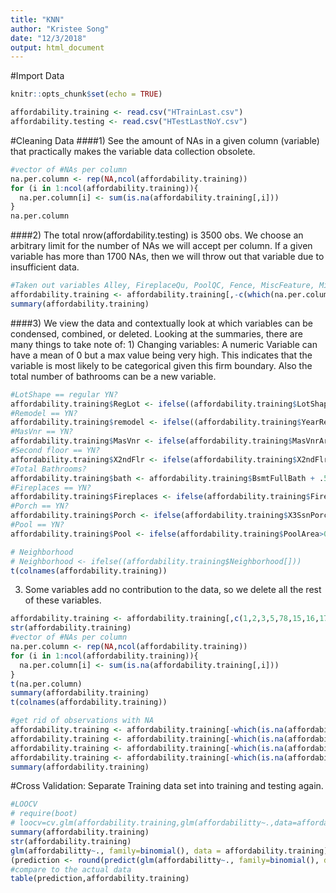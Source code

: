 ```yaml
---
title: "KNN"
author: "Kristee Song"
date: "12/3/2018"
output: html_document
---
```


#Import Data
```r
knitr::opts_chunk$set(echo = TRUE)

affordability.training <- read.csv("HTrainLast.csv")
affordability.testing <- read.csv("HTestLastNoY.csv")
```


#Cleaning Data
####1) See the amount of NAs in a given column (variable) that practically makes the variable data collection obsolete.
```r
#vector of #NAs per column
na.per.column <- rep(NA,ncol(affordability.training))
for (i in 1:ncol(affordability.training)){
  na.per.column[i] <- sum(is.na(affordability.training[,i]))
}
na.per.column
```
####2) The total nrow(affordability.testing) is 3500 obs. We choose an arbitrary limit for the number of NAs we will accept per column. If a given variable has more than 1700 NAs, then we will throw out that variable due to insufficient data.
```r
#Taken out variables Alley, FireplaceQu, PoolQC, Fence, MiscFeature, MiscVal bc of NAs
affordability.training <- affordability.training[,-c(which(na.per.column>1700))]
summary(affordability.training)
```
####3) We view the data and contextually look at which variables can be condensed, combined, or deleted.
Looking at the summaries, there are many things to take note of:
1) Changing variables: A numeric Variable can have a mean of 0 but a max value being very high. This indicates that the variable is most likely to be categorical given this firm boundary. Also the total number of bathrooms can be a new variable.
```r
#LotShape == regular YN?
affordability.training$RegLot <- ifelse((affordability.training$LotShape=="Reg"),1,0)
#Remodel == YN?
affordability.training$remodel <- ifelse((affordability.training$YearRemodAdd - affordability.training$YearBuilt) == 0,0,1)
#MasVnr == YN?
affordability.training$MasVnr <- ifelse(affordability.training$MasVnrArea==0,0,1)
#Second floor == YN?
affordability.training$X2ndFlr <- ifelse(affordability.training$X2ndFlrSF==0,0,1)
#Total Bathrooms?
affordability.training$bath <- affordability.training$BsmtFullBath + .5*affordability.training$BsmtHalfBath + affordability.training$FullBath + .5*affordability.training$HalfBath
#Fireplaces == YN?
affordability.training$Fireplaces <- ifelse(affordability.training$Fireplaces>0,1,0)
#Porch == YN?
affordability.training$Porch <- ifelse(affordability.training$X3SsnPorch>0,1,0)
#Pool == YN?
affordability.training$Pool <- ifelse(affordability.training$PoolArea>0,1,0)

# Neighborhood
# Neighborhood <- ifelse((affordability.training$Neighborhood[]))
t(colnames(affordability.training))
```
3) Some variables add no contribution to the data, so we delete all the rest of these variables.
```r
affordability.training <- affordability.training[,c(1,2,3,5,78,15,16,17,18,19,79,23,80,27,29,38,40,41,43,81,45,46,77,76,51,52,56,60,64,65,82,83,74)]
str(affordability.training)
#vector of #NAs per column
na.per.column <- rep(NA,ncol(affordability.training))
for (i in 1:ncol(affordability.training)){
  na.per.column[i] <- sum(is.na(affordability.training[,i]))
}
t(na.per.column)
summary(affordability.training)
t(colnames(affordability.training))

#get rid of observations with NA
affordability.training <- affordability.training[-which(is.na(affordability.training$MasVnr)),]
affordability.training <- affordability.training[-which(is.na(affordability.training$MSZoning)),]
affordability.training <- affordability.training[-which(is.na(affordability.training$bath)),]
affordability.training <- affordability.training[-which(is.na(affordability.training$GarageCars)),]
summary(affordability.training)
```

#Cross Validation: Separate Training data set into training and testing again.
```r
#LOOCV
# require(boot)
# loocv=cv.glm(affordability.training,glm(affordabilitty~.,data=affordability.training))
summary(affordability.training)
str(affordability.training)
glm(affordabilitty~., family=binomial(), data = affordability.training)
(prediction <- round(predict(glm(affordabilitty~., family=binomial(), data = affordability.training),newdata = affordability.testing[,-24], type= "response")))
#compare to the actual data
table(prediction,affordability.training)
```

